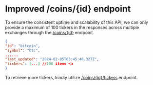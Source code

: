 # Improved /coins/{id} endpoint

To ensure the consistent uptime and scalability of this API, we can only provide a maximum of 100 tickers in the responses across multiple exchanges through the [/coins/{id}](/reference/coins-id) endpoint. 

```json JSON
{
"id": "bitcoin",
"symbol": "btc",
......
"last_updated": "2024-02-05T03:45:46.327Z",
"tickers": [...] //100 items 👈
}
```

To retrieve more tickers, kindly utilize [/coins/{id}/tickers](/reference/coins-id-tickers) endpoint.